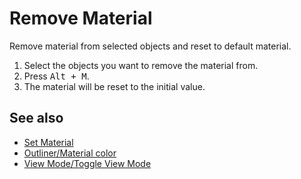 
# Remove Material

<Reference shortcut="Alt + M" command="Remove Material" button="" />

Remove material from selected objects and reset to default material.

1. Select the objects you want to remove the material from.
2. Press <kbd>Alt + M</kbd>.
3. The material will be reset to the initial value.

## See also
- [Set Material](./set-material)
- [Outliner/Material color](../plasticity-essentials/outliner#material-color)
- [View Mode/Toggle View Mode](../plasticity-essentials/view-mode#toggle-view-mode)